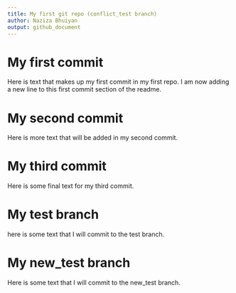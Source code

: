 ```yaml
---
title: My first git repo (conflict_test branch)
author: Naziza Bhuiyan
output: github_document
---
```


# My first commit

Here is text that makes up my first commit in my first repo.
I am now adding a new line to this first commit section of the readme.

# My second commit

Here is more text that will be added in my second commit.

# My third commit

Here is some final text for my third commit.

# My test branch

here is some text that I will commit to the test branch.

# My new_test branch 

Here is some text that I will commit to the new_test branch.